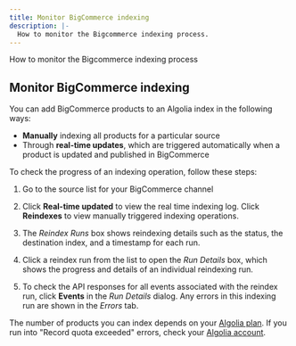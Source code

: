 ```yaml
---
title: Monitor BigCommerce indexing
description: |-
  How to monitor the Bigcommerce indexing process.
---
```


How to monitor the Bigcommerce indexing process

## Monitor BigCommerce indexing

You can add BigCommerce products to an Algolia index in the following ways:

- **Manually** indexing all products for a particular source
- Through **real-time updates**, which are triggered automatically when a product is updated and published in BigCommerce

To check the progress of an indexing operation, follow these steps:

1. Go to the source list for your BigCommerce channel

1. Click **Real-time updated** to view the real time indexing log. Click **Reindexes** to view manually triggered indexing operations.

1. The _Reindex Runs_ box shows reindexing details such as the status, the destination index, and a timestamp for each run.

1. Click a reindex run from the list to open the _Run Details_ box, which shows the progress and details of an individual reindexing run.

1. To check the API responses for all events associated with the reindex run, click **Events** in the _Run Details_ dialog. Any errors in this indexing run are shown in the _Errors_ tab.

The number of products you can index depends on your [Algolia plan](https://www.algolia.com/pricing/). If you run into "Record quota exceeded" errors, check your [Algolia account](https://dashboard.algolia.com/billing/overview/).
